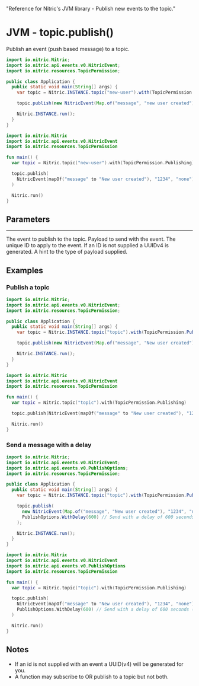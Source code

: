   "Reference for Nitric's JVM library - Publish new events to the topic."

# JVM - topic.publish()

Publish an event (push based message) to a topic.

<CodeGroup>

```java
import io.nitric.Nitric;
import io.nitric.api.events.v0.NitricEvent;
import io.nitric.resources.TopicPermission;

public class Application {
  public static void main(String[] args) {
    var topic = Nitric.INSTANCE.topic("new-user").with(TopicPermission.Publishing);

    topic.publish(new NitricEvent(Map.of("message", "new user created"), "1234", "none"));

    Nitric.INSTANCE.run();
  }
}
```

```kotlin
import io.nitric.Nitric
import io.nitric.api.events.v0.NitricEvent
import io.nitric.resources.TopicPermission

fun main() {
  var topic = Nitric.topic("new-user").with(TopicPermission.Publishing)

  topic.publish(
    NitricEvent(mapOf("message" to "New user created"), "1234", "none")
  )

  Nitric.run()
}
```

</CodeGroup>

## Parameters

---

<Properties>
  <Property name="event" required type="Event or Map<String, Any>">
    The event to publish to the topic.
    <Properties nested>
      <Property name="payload" required type="Map<String, Any>">
        Payload to send with the event.
      </Property>
      <Property name="id" type="String">
        The unique ID to apply to the event. If an ID is not supplied a UUIDv4
        is generated.
      </Property>
      <Property name="payloadType" type="String">
        A hint to the type of payload supplied.
      </Property>
    </Properties>
  </Property>
</Properties>

## Examples

### Publish a topic

<CodeGroup>

```java
import io.nitric.Nitric;
import io.nitric.api.events.v0.NitricEvent;
import io.nitric.resources.TopicPermission;

public class Application {
  public static void main(String[] args) {
    var topic = Nitric.INSTANCE.topic("topic").with(TopicPermission.Publishing);

    topic.publish(new NitricEvent(Map.of("message", "New user created"), "1234", "none"));

    Nitric.INSTANCE.run();
  }
}
```

```kotlin
import io.nitric.Nitric
import io.nitric.api.events.v0.NitricEvent
import io.nitric.resources.TopicPermission

fun main() {
  var topic = Nitric.topic("topic").with(TopicPermission.Publishing)

  topic.publish(NitricEvent(mapOf("message" to "New user created"), "1234", "none"))

  Nitric.run()
}
```

</CodeGroup>

### Send a message with a delay

<CodeGroup>

```java
import io.nitric.Nitric;
import io.nitric.api.events.v0.NitricEvent;
import io.nitric.api.events.v0.PublishOptions;
import io.nitric.resources.TopicPermission;

public class Application {
  public static void main(String[] args) {
    var topic = Nitric.INSTANCE.topic("topic").with(TopicPermission.Publishing);

    topic.publish(
      new NitricEvent(Map.of("message", "New user created"), "1234", "none"),
      PublishOptions.WithDelay(600) // Send with a delay of 600 seconds (10 minutes)
    );

    Nitric.INSTANCE.run();
  }
}
```

```kotlin
import io.nitric.Nitric
import io.nitric.api.events.v0.NitricEvent
import io.nitric.api.events.v0.PublishOptions
import io.nitric.resources.TopicPermission

fun main() {
  var topic = Nitric.topic("topic").with(TopicPermission.Publishing)

  topic.publish(
    NitricEvent(mapOf("message" to "New user created"), "1234", "none"),
    PublishOptions.WithDelay(600) // Send with a delay of 600 seconds (10 minutes)
  )

  Nitric.run()
}
```

</CodeGroup>

## Notes

- If an id is not supplied with an event a UUID(v4) will be generated for you.
- A function may subscribe to OR publish to a topic but not both.
